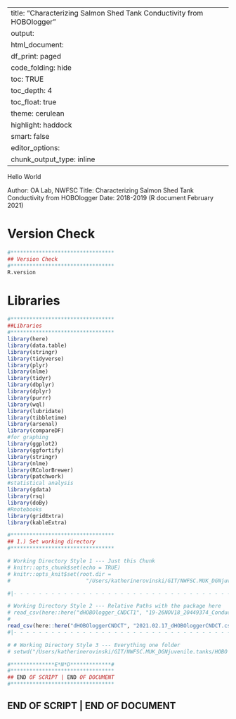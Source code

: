 
---
title: "Characterizing Salmon Shed Tank Conductivity from HOBOlogger"
output:
 html_document:
    df_print: paged
    code_folding: hide
    toc: TRUE
    toc_depth: 4
    toc_float: true
    theme: cerulean
    highlight: haddock
    smart: false
editor_options: 
  chunk_output_type: inline
---


Hello World

Author: OA Lab, NWFSC
Title: Characterizing Salmon Shed Tank Conductivity from HOBOlogger
Date: 2018-2019 (R document February 2021)



# Version Check
```r
#*********************************
## Version Check
#********************************* 
R.version

```



# Libraries
```r
#*********************************
##Libraries
#********************************* 
library(here)
library(data.table)
library(stringr)
library(tidyverse)
library(plyr)
library(nlme)
library(tidyr)
library(dbplyr)
library(dplyr)
library(purrr)
library(wql)
library(lubridate)
library(tibbletime)
library(arsenal)
library(compareDF)
#for graphing
library(ggplot2)
library(ggfortify)
library(stringr)
library(nlme)
library(RColorBrewer)
library(patchwork)
#statistical analysis
library(gdata)
library(rsq)
library(doBy)
#Rnotebooks 
library(gridExtra)
library(kableExtra)

```


```r
#*********************************
## 1.) Set working directory
#*********************************

# Working Directory Style 1 --- Just this Chunk
# knitr::opts_chunk$set(echo = TRUE)
# knitr::opts_knit$set(root.dir =
#                        "/Users/katherinerovinski/GIT/NWFSC.MUK_DGNjuvenile.tanks/HOBO Data")

#|- - - - - - - - - - - - - - - - - - - - - - - - - - - - - - - - - - - - - - - - - |

# Working Directory Style 2 --- Relative Paths with the package here
# read_csv(here::here("dHOBOlogger_CNDCT1", "19-26NOV18_20449374_ConductivityLogger_FactoryCAL.csv"))
# 
read_csv(here::here("dHOBOloggerCNDCT", "2021.02.17_dHOBOloggerCNDCT.csv")
#|- - - - - - - - - - - - - - - - - - - - - - - - - - - - - - - - - - - - - - - - - |

# # Working Directory Style 3 --- Everything one folder
# setwd("/Users/katherinerovinski/GIT/NWFSC.MUK_DGNjuvenile.tanks/HOBO Data/logger_Conductivity")


```




```r
#**************E*N*D*************# 
#*********************************
## END OF SCRIPT | END OF DOCUMENT 
#*********************************
```


## END OF SCRIPT | END OF DOCUMENT
